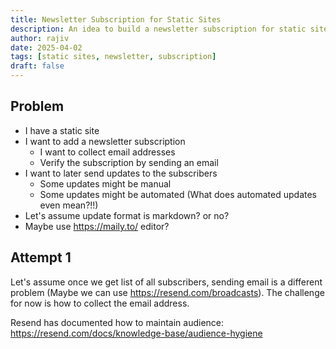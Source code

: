 ```yaml
---
title: Newsletter Subscription for Static Sites
description: An idea to build a newsletter subscription for static sites
author: rajiv
date: 2025-04-02
tags: [static sites, newsletter, subscription]
draft: false
---
```


## Problem

- I have a static site
- I want to add a newsletter subscription
  - I want to collect email addresses
  - Verify the subscription by sending an email
- I want to later send updates to the subscribers
  - Some updates might be manual
  - Some updates might be automated (What does automated updates even mean?!!)
- Let's assume update format is markdown? or no?
- Maybe use https://maily.to/ editor?

## Attempt 1

Let's assume once we get list of all subscribers, sending email is a different problem (Maybe we can use https://resend.com/broadcasts). The challenge for now is how to collect the email address.

Resend has documented how to maintain audience: https://resend.com/docs/knowledge-base/audience-hygiene
